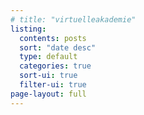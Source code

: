 ```yaml
---
# title: "virtuelleakademie"
listing:
  contents: posts
  sort: "date desc"
  type: default
  categories: true
  sort-ui: true
  filter-ui: true
page-layout: full
---
```

<!-- 
::: {.welcome-headline .gradient-text}
Welcome to Virtuelle Akademie
:::

A modern academic platform combining innovative teaching and cutting-edge research. -->

<!-- ::: {.content-grid}

::: {.feature-card}
### [Teaching](teaching/)

Explore courses, teaching philosophy, and educational resources designed to foster learning and engagement.

- Current Courses
- Teaching Philosophy  
- Student Resources
- Educational Materials
:::

::: {.feature-card}
### [Research](research/)

Discover ongoing projects, publications, and collaborative research initiatives pushing the boundaries of knowledge.

- Current Projects
- Publications
- Collaborations
- Research Networks
:::

::: -->

<!-- ## Latest Posts -->


